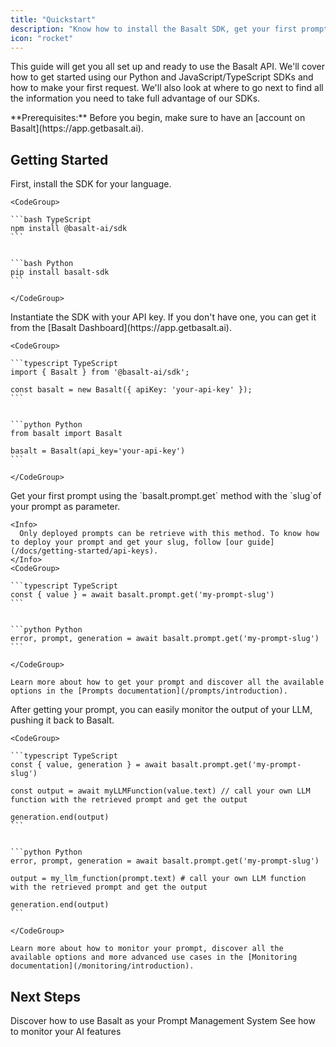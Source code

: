 ```yaml
---
title: "Quickstart"
description: "Know how to install the Basalt SDK, get your first prompt and start monitoring. **(~2 minutes)**"
icon: "rocket"
---
```


This guide will get you all set up and ready to use the Basalt API. We'll cover how to get started using our Python and JavaScript/TypeScript SDKs and how to make your first request. We'll also look at where to go next to find all the information you need to take full advantage of our SDKs.

<Info>
  **Prerequisites:** Before you begin, make sure to have an [account on Basalt](https://app.getbasalt.ai).
</Info>

## Getting Started

<Steps>
  <Step title="Install the SDK">
    First, install the SDK for your language.

    <CodeGroup>

    ```bash TypeScript
    npm install @basalt-ai/sdk
    ```

    
    ```bash Python
    pip install basalt-sdk
    ```

    </CodeGroup>
  </Step>
  <Step title="Instantiate Basalt">
    Instantiate the SDK with your API key. If you don't have one, you can get it from the [Basalt Dashboard](https://app.getbasalt.ai).

    <CodeGroup>

    ```typescript TypeScript
    import { Basalt } from '@basalt-ai/sdk';
    
    const basalt = new Basalt({ apiKey: 'your-api-key' });
    ```

    
    ```python Python
    from basalt import Basalt
    
    basalt = Basalt(api_key='your-api-key')
    ```

    </CodeGroup>
  </Step>
  <Step title="Get your prompt">
    Get your first prompt using the `basalt.prompt.get` method with the `slug`of your prompt as parameter.

    <Info>
      Only deployed prompts can be retrieve with this method. To know how to deploy your prompt and get your slug, follow [our guide](/docs/getting-started/api-keys).
    </Info>
    <CodeGroup>

    ```typescript TypeScript
    const { value } = await basalt.prompt.get('my-prompt-slug')
    ```

    
    ```python Python
    error, prompt, generation = await basalt.prompt.get('my-prompt-slug')
    ```

    </CodeGroup>

    Learn more about how to get your prompt and discover all the available options in the [Prompts documentation](/prompts/introduction).
  </Step>
  <Step title="Monitor the output">
    After getting your prompt, you can easily monitor the output of your LLM, pushing it back to Basalt.

    <CodeGroup>

    ```typescript TypeScript
    const { value, generation } = await basalt.prompt.get('my-prompt-slug')
    
    const output = await myLLMFunction(value.text) // call your own LLM function with the retrieved prompt and get the output
    
    generation.end(output)
    ```

    
    ```python Python
    error, prompt, generation = await basalt.prompt.get('my-prompt-slug')
    
    output = my_llm_function(prompt.text) # call your own LLM function with the retrieved prompt and get the output
    
    generation.end(output)
    ```

    </CodeGroup>

    Learn more about how to monitor your prompt, discover all the available options and more advanced use cases in the [Monitoring documentation](/monitoring/introduction).
  </Step>
</Steps>

## Next Steps

<CardGroup cols={2}>
  <Card title="Prompts" icon="comment-dots" href="/prompts/introduction">
    Discover how to use Basalt as your Prompt Management System
  </Card>
  <Card title="Monitoring" icon="chart-line" href="/monitoring/introduction">
    See how to monitor your AI features
  </Card>
</CardGroup>
